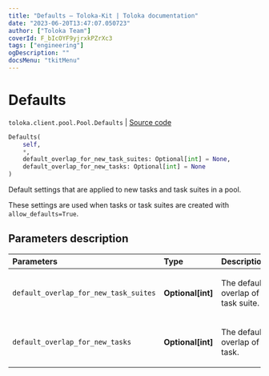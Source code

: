 ```yaml
---
title: "Defaults — Toloka-Kit | Toloka documentation"
date: "2023-06-20T13:47:07.050723"
author: ["Toloka Team"]
coverId: F_bIcOYF9yjrxkPZrXc3
tags: ["engineering"]
ogDescription: ""
docsMenu: "tkitMenu"
---
```


# Defaults

`toloka.client.pool.Pool.Defaults` | [Source code](https://github.com/Toloka/toloka-kit/blob/v1.2.0/src/client/pool/__init__.py#L150)

```python
Defaults(
    self,
    *,
    default_overlap_for_new_task_suites: Optional[int] = None,
    default_overlap_for_new_tasks: Optional[int] = None
)
```

Default settings that are applied to new tasks and task suites in a pool.

These settings are used when tasks or task suites are created with `allow_defaults=True`.

## Parameters description

| Parameters | Type | Description |
| :----------| :----| :-----------|
`default_overlap_for_new_task_suites`|**Optional\[int\]**|<p>The default overlap of a task suite.</p>
`default_overlap_for_new_tasks`|**Optional\[int\]**|<p>The default overlap of a task.</p>